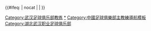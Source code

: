{{歷任足球主教練‎
|name = 武汉足球队主教练
|teamname = 湖北武汉职业足球俱乐部
|title = 湖北武汉职业足球俱乐部
|bgcolor=#FF8800
|textcolor=#000000
|bordercolor=#000000
|list =<div>
{{Football manager list entry|name=[[丁三石]]|from=1994|to=}}
{{Football manager list entry|name=[[殷立华]]|from=1995|to=97}}
{{Football manager list entry|name={{flagicon|KOR}} {{en-link|朴钟焕|Park Jong-hwan}}|from=1998|to=}}
{{Football manager list entry|name=[[戚务生]]|from=1998|to=}}
{{Football manager list entry|name=[[胡之刚]]|from=1999|to=}}
{{Football manager list entry|name=[[朱波]]|from=1999|to=}}
{{Football manager list entry|name={{flagicon|FR Yugoslavia}} [[米洛拉德·科萨诺维奇|科萨诺维奇]]|from=1999|to=}}
{{Football manager list entry|name=[[殷立华]]|from=2000|to=}}
{{Football manager list entry|name={{flagicon|France}} {{link-en|让·塞哈范|Jean Sérafin|塞哈范}}|from=2001|to=}}
{{Football manager list entry|name=[[刘五一]]|from=2001|to=03}}
{{Football manager list entry|name=[[裴恩才]]|from=2003|to=05}}
{{Football manager list entry|name=[[陈方平]] ''(代理)''|from=2005|to=}}
{{Football manager list entry|name=[[裴恩才]]|from=2006|to=07}}
{{Football manager list entry|name=[[陈方平]]|from=2007|to=08}}
{{Football manager list entry|name=[[朱广沪]]|from=2008|to=}}
</div>
}}<includeonly>{{#ifeq: {{{1}}} | nocat | <!--空--> | [[Category:武汉足球俱乐部教练]] }}</includeonly>
<noinclude>
[[Category:武汉足球俱乐部教练|*]]
[[Category:中國足球俱樂部主教練導航模板]]
[[Category:湖北武汉职业足球俱乐部‎]]
</noinclude>